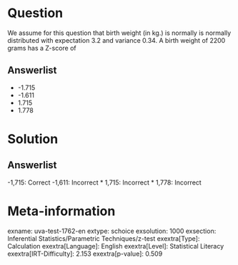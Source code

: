 Question
========

We assume for this question that birth weight (in kg.) is normally is normally distributed with expectation 3.2 and variance 0.34. A birth weight of 2200 grams has a Z-score of

Answerlist
----------

* -1.715
* -1.611
* 1.715
* 1.778

Solution
========

Answerlist
----------

-1,715: Correct
-1,611: Incorrect
* 1,715: Incorrect
* 1,778: Incorrect

Meta-information
================
exname: uva-test-1762-en
extype: schoice
exsolution: 1000
exsection: Inferential Statistics/Parametric Techniques/z-test
exextra[Type]: Calculation
exextra[Language]: English
exextra[Level]: Statistical Literacy
exextra[IRT-Difficulty]: 2.153
exextra[p-value]: 0.509
